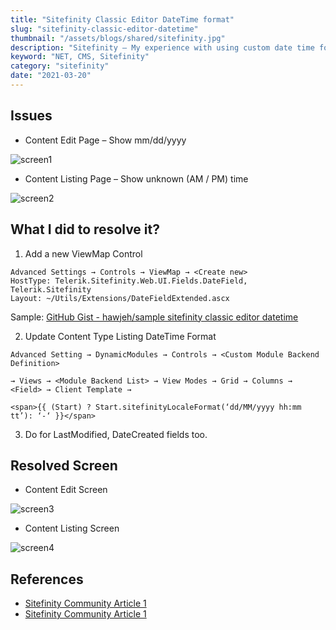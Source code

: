 ```yaml
---
title: "Sitefinity Classic Editor DateTime format"
slug: "sitefinity-classic-editor-datetime"
thumbnail: "/assets/blogs/shared/sitefinity.jpg"
description: "Sitefinity – My experience with using custom date time format in classic editor"
keyword: "NET, CMS, Sitefinity"
category: "sitefinity"
date: "2021-03-20"
---
```


## Issues

- Content Edit Page – Show mm/dd/yyyy

![screen1](/assets/blogs/sitefinity-classic-editor-datetime/screen1.png)

- Content Listing Page – Show unknown (AM / PM) time

![screen2](/assets/blogs/sitefinity-classic-editor-datetime/screen2.png)

## What I did to resolve it?

1. Add a new ViewMap Control
```
Advanced Settings → Controls → ViewMap → <Create new>
HostType: Telerik.Sitefinity.Web.UI.Fields.DateField, Telerik.Sitefinity
Layout: ~/Utils/Extensions/DateFieldExtended.ascx
```

Sample: [GitHub Gist - hawjeh/sample sitefinity classic editor datetime](https://gist.github.com/hawjeh/897467cf33ef6199a68c48641004c5f7)

2. Update Content Type Listing DateTime Format

```
Advanced Setting → DynamicModules → Controls → <Custom Module Backend Definition> 

→ Views → <Module Backend List> → View Modes → Grid → Columns → <Field> → Client Template →

<span>{{ (Start) ? Start.sitefinityLocaleFormat(‘dd/MM/yyyy hh:mm tt’): ‘-‘ }}</span>

```

3. Do for LastModified, DateCreated fields too.

## Resolved Screen

- Content Edit Screen

![screen3](/assets/blogs/sitefinity-classic-editor-datetime/screen3.png)

- Content Listing Screen

![screen4](/assets/blogs/sitefinity-classic-editor-datetime//screen4.png)

## References

- [Sitefinity Community Article 1](https://community.progress.com/s/article/How-to-change-the-time-format-of-the-date-field-when-creating-Events-in-Sitefinity)
- [Sitefinity Community Article 1](https://community.progress.com/s/article/after-upgrade-datepickers-are-not-working)